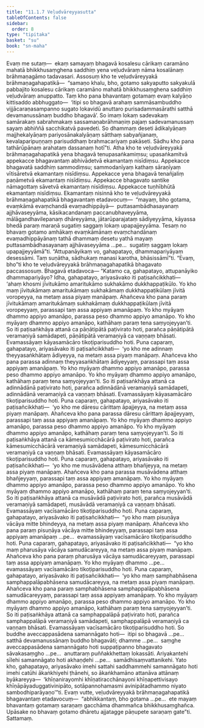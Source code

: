 ```yaml
---
title: "11.1.7 Veḷudvāreyyasutta"
tableOfContents: false
sidebar:
  order: 8
type: "tipitaka"
basket: "su"
book: "sn-maha"
---
```



<DynamicBreadcrumb />

<Division number="1003" book="sn-maha" bookNo="14" page="306">

<Paragraph number="1831" book="sn-maha">
Evaṃ me sutaṃ—  ekaṃ samayaṃ bhagavā kosalesu cārikaṃ caramāno mahatā bhikkhusaṃghena saddhiṃ yena veḷudvāraṃ nāma kosalānaṃ brāhmaṇagāmo tadavasari. Assosuṃ kho te veḷudvāreyyakā brāhmaṇagahapatikā—  “samaṇo khalu, bho, gotamo sakyaputto sakyakulā pabbajito kosalesu cārikaṃ caramāno mahatā bhikkhusaṃghena saddhiṃ veḷudvāraṃ anuppatto. Taṃ kho pana bhavantaṃ gotamaṃ evaṃ kalyāṇo kittisaddo abbhuggato—  ‘itipi so bhagavā arahaṃ sammāsambuddho vijjācaraṇasampanno sugato lokavidū anuttaro purisadammasārathi satthā devamanussānaṃ buddho bhagavā’. So imaṃ lokaṃ sadevakaṃ samārakaṃ sabrahmakaṃ sassamaṇabrāhmaṇiṃ pajaṃ sadevamanussaṃ sayaṃ abhiññā sacchikatvā pavedeti. So dhammaṃ deseti ādikalyāṇaṃ majjhekalyāṇaṃ pariyosānakalyāṇaṃ sātthaṃ sabyañjanaṃ, kevalaparipuṇṇaṃ parisuddhaṃ brahmacariyaṃ pakāseti. Sādhu kho pana tathārūpānaṃ arahataṃ dassanaṃ hotī”ti.
</Paragraph>

<Paragraph number="1832" book="sn-maha">
Atha kho te veḷudvāreyyakā brāhmaṇagahapatikā yena bhagavā tenupasaṅkamiṃsu; upasaṅkamitvā appekacce bhagavantaṃ abhivādetvā ekamantaṃ nisīdiṃsu. Appekacce bhagavatā saddhiṃ sammodiṃsu; sammodanīyaṃ kathaṃ sāraṇīyaṃ vītisāretvā ekamantaṃ nisīdiṃsu. Appekacce yena bhagavā tenañjaliṃ paṇāmetvā ekamantaṃ nisīdiṃsu. Appekacce bhagavato santike nāmagottaṃ sāvetvā ekamantaṃ nisīdiṃsu. Appekacce tuṇhībhūtā ekamantaṃ nisīdiṃsu. Ekamantaṃ nisinnā kho te veḷudvāreyyakā brāhmaṇagahapatikā bhagavantaṃ etadavocuṃ—  “mayaṃ, bho gotama, evaṃkāmā evaṃchandā evaṃadhippāyā—  puttasambādhasayanaṃ ajjhāvaseyyāma, kāsikacandanaṃ paccanubhaveyyāma, mālāgandhavilepanaṃ dhāreyyāma, jātarūparajataṃ sādiyeyyāma, kāyassa bhedā paraṃ maraṇā sugatiṃ saggaṃ lokaṃ upapajjeyyāma. Tesaṃ no bhavaṃ gotamo amhākaṃ evaṃkāmānaṃ evaṃchandānaṃ evaṃadhippāyānaṃ tathā dhammaṃ desetu yathā mayaṃ puttasambādhasayanaṃ ajjhāvaseyyāma …pe…  sugatiṃ saggaṃ lokaṃ upapajjeyyāmā”ti.
</Paragraph>

<Paragraph number="1833" book="sn-maha">
“Attupanāyikaṃ vo, gahapatayo, dhammapariyāyaṃ desessāmi. Taṃ suṇātha, sādhukaṃ manasi karotha, bhāsissāmī”ti. “Evaṃ, bho”ti kho te veḷudvāreyyakā brāhmaṇagahapatikā bhagavato paccassosuṃ. Bhagavā etadavoca—
</Paragraph>

<Paragraph number="1834" book="sn-maha">
“Katamo ca, gahapatayo, attupanāyiko dhammapariyāyo? Idha, gahapatayo, ariyasāvako iti paṭisañcikkhati—  ‘ahaṃ khosmi jīvitukāmo amaritukāmo sukhakāmo dukkhappaṭikūlo. Yo kho maṃ jīvitukāmaṃ amaritukāmaṃ sukhakāmaṃ dukkhappaṭikūlaṃ jīvitā voropeyya, na metaṃ assa piyaṃ manāpaṃ. Ahañceva kho pana paraṃ jīvitukāmaṃ amaritukāmaṃ sukhakāmaṃ dukkhappaṭikūlaṃ jīvitā voropeyyaṃ, parassapi taṃ assa appiyaṃ amanāpaṃ. Yo kho myāyaṃ dhammo appiyo amanāpo, parassa peso dhammo appiyo amanāpo. Yo kho myāyaṃ dhammo appiyo amanāpo, kathāhaṃ paraṃ tena saṃyojeyyan’ti. So iti paṭisaṅkhāya attanā ca pāṇātipātā paṭivirato hoti, parañca pāṇātipātā veramaṇiyā samādapeti, pāṇātipātā veramaṇiyā ca vaṇṇaṃ bhāsati. Evamassāyaṃ kāyasamācāro tikoṭiparisuddho hoti.
</Paragraph>

<Paragraph number="1835" book="sn-maha">
Puna caparaṃ, gahapatayo, ariyasāvako iti paṭisañcikkhati—  ‘yo kho me adinnaṃ theyyasaṅkhātaṃ ādiyeyya, na metaṃ assa piyaṃ manāpaṃ. Ahañceva kho pana parassa adinnaṃ theyyasaṅkhātaṃ ādiyeyyaṃ, parassapi taṃ assa appiyaṃ amanāpaṃ. Yo kho myāyaṃ dhammo appiyo amanāpo, parassa peso dhammo appiyo amanāpo. Yo kho myāyaṃ dhammo appiyo amanāpo, kathāhaṃ paraṃ tena saṃyojeyyan’ti. So iti paṭisaṅkhāya attanā ca adinnādānā paṭivirato hoti, parañca adinnādānā veramaṇiyā samādapeti, adinnādānā veramaṇiyā ca vaṇṇaṃ bhāsati. Evamassāyaṃ kāyasamācāro tikoṭiparisuddho hoti.
</Paragraph>

<Paragraph number="1836" book="sn-maha">
Puna caparaṃ, gahapatayo, ariyasāvako iti paṭisañcikkhati—  ‘yo kho me dāresu cārittaṃ āpajjeyya, na metaṃ assa piyaṃ manāpaṃ. Ahañceva kho pana parassa dāresu cārittaṃ āpajjeyyaṃ, parassapi taṃ assa appiyaṃ amanāpaṃ. Yo kho myāyaṃ dhammo appiyo amanāpo, parassa peso dhammo appiyo amanāpo. Yo kho myāyaṃ dhammo appiyo amanāpo, kathāhaṃ paraṃ tena saṃyojeyyan’ti. So iti paṭisaṅkhāya attanā ca kāmesumicchācārā paṭivirato hoti, parañca kāmesumicchācārā veramaṇiyā samādapeti, kāmesumicchācārā veramaṇiyā ca vaṇṇaṃ bhāsati. Evamassāyaṃ kāyasamācāro tikoṭiparisuddho hoti.
</Paragraph>

<Paragraph number="1837" book="sn-maha">
Puna caparaṃ, gahapatayo, ariyasāvako iti paṭisañcikkhati—  ‘yo kho me musāvādena atthaṃ bhañjeyya, na metaṃ assa piyaṃ manāpaṃ. Ahañceva kho pana parassa musāvādena atthaṃ bhañjeyyaṃ, parassapi taṃ assa appiyaṃ amanāpaṃ. Yo kho myāyaṃ dhammo appiyo amanāpo, parassa peso dhammo appiyo amanāpo. Yo kho myāyaṃ dhammo appiyo amanāpo, kathāhaṃ paraṃ tena saṃyojeyyan’ti. So iti paṭisaṅkhāya attanā ca musāvādā paṭivirato hoti, parañca musāvādā veramaṇiyā samādapeti, musāvādā veramaṇiyā ca vaṇṇaṃ bhāsati. Evamassāyaṃ vacīsamācāro tikoṭiparisuddho hoti.
</Paragraph>

<Paragraph number="1838" book="sn-maha">
Puna caparaṃ, gahapatayo, ariyasāvako iti paṭisañcikkhati—  “yo kho maṃ pisuṇāya vācāya mitte bhindeyya, na metaṃ assa piyaṃ manāpaṃ. Ahañceva kho pana paraṃ pisuṇāya vācāya mitte bhindeyyaṃ, parassapi taṃ assa appiyaṃ amanāpaṃ …pe…  evamassāyaṃ vacīsamācāro tikoṭiparisuddho hoti.
</Paragraph>

<Paragraph number="1839" book="sn-maha">
Puna caparaṃ, gahapatayo, ariyasāvako iti paṭisañcikkhati—  “yo kho maṃ pharusāya vācāya samudācareyya, na metaṃ assa piyaṃ manāpaṃ. Ahañceva kho pana paraṃ pharusāya vācāya samudācareyyaṃ, parassapi taṃ assa appiyaṃ amanāpaṃ. Yo kho myāyaṃ dhammo …pe…  evamassāyaṃ vacīsamācāro tikoṭiparisuddho hoti.
</Paragraph>

<Paragraph number="1840" book="sn-maha">
Puna caparaṃ, gahapatayo, ariyasāvako iti paṭisañcikkhati—  ‘yo kho maṃ samphabhāsena samphappalāpabhāsena samudācareyya, na metaṃ assa piyaṃ manāpaṃ. Ahañceva kho pana paraṃ samphabhāsena samphappalāpabhāsena samudācareyyaṃ, parassapi taṃ assa appiyaṃ amanāpaṃ. Yo kho myāyaṃ dhammo appiyo amanāpo, parassa peso dhammo appiyo amanāpo. Yo kho myāyaṃ dhammo appiyo amanāpo, kathāhaṃ paraṃ tena saṃyojeyyan’ti. So iti paṭisaṅkhāya attanā ca samphappalāpā paṭivirato hoti, parañca samphappalāpā veramaṇiyā samādapeti, samphappalāpā veramaṇiyā ca vaṇṇaṃ bhāsati. Evamassāyaṃ vacīsamācāro tikoṭiparisuddho hoti.
</Paragraph>

<Paragraph number="1841" book="sn-maha">
So buddhe aveccappasādena samannāgato hoti—  itipi so bhagavā …pe…  satthā devamanussānaṃ buddho bhagavāti; dhamme …pe…  saṃghe aveccappasādena samannāgato hoti suppaṭipanno bhagavato sāvakasaṃgho …pe…  anuttaraṃ puññakkhettaṃ lokassāti. Ariyakantehi sīlehi samannāgato hoti akhaṇḍehi …pe…  samādhisaṃvattanikehi. Yato kho, gahapatayo, ariyasāvako imehi sattahi saddhammehi samannāgato hoti imehi catūhi ākaṅkhiyehi ṭhānehi, so ākaṅkhamāno attanāva attānaṃ byākareyya—  ‘khīṇanirayomhi khīṇatiracchānayoni khīṇapettivisayo khīṇāpāyaduggativinipāto, sotāpannohamasmi avinipātadhammo niyato sambodhiparāyaṇo’”ti.
</Paragraph>

<Paragraph number="1842" book="sn-maha">
Evaṃ vutte, veḷudvāreyyakā brāhmaṇagahapatikā bhagavantaṃ etadavocuṃ—  “abhikkantaṃ, bho gotama …pe…  ete mayaṃ bhavantaṃ gotamaṃ saraṇaṃ gacchāma dhammañca bhikkhusaṃghañca. Upāsake no bhavaṃ gotamo dhāretu ajjatagge pāṇupete saraṇaṃ gate”ti.

</Paragraph>
</Division>

<Paragraph number="1843" type="center" book="sn-maha">
Sattamaṃ.
</Paragraph>